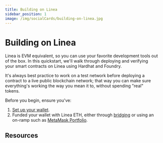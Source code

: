 ```yaml
---
title: Building on Linea
sidebar_position: 1
image: /img/socialCards/building-on-linea.jpg
---
```


# Building on Linea

Linea is EVM equivalent, so you can use your favorite development tools out of the box. In this quickstart, we'll walk through deploying and verifying your smart contracts on Linea using Hardhat and Foundry.

It's always best practice to work on a test network before deploying a contract to a live public blockchain network; that way you can make sure everything's working the way you mean it to, without spending "real" tokens.

Before you begin, ensure you've:

1. [Set up your wallet](https://support.metamask.io/getting-started/getting-started-with-metamask/).
2. Funded your wallet with Linea ETH, either through [bridging](../guides/bridge/index.mdx) or using
an on-ramp such as [MetaMask Portfolio](https://portfolio.metamask.io/buy).

## Resources


<DocCardList />

